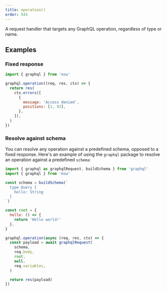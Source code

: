 ```yaml
---
title: operation()
order: 543
---
```


A request handler that targets any GraphQL operation, regardless of type or name.

## Examples

### Fixed response

```js focusedLines=3
import { graphql } from 'msw'

graphql.operation((req, res, ctx) => {
  return res(
    ctx.errors([
      {
        message: 'Access denied',
        positions: [1, 92],
      },
    ]),
  )
})
```

### Resolve against schema

You can resolve any operation against a predefined schema, opposed to a fixed response. Here's an example of using the `graphql` package to resolve an operation against a predefined `schema`:

```js focusedLines=15
import { graphql as graphqlRequest, buildSchema } from 'graphql'
import { graphql } from 'msw'

const schema = buildSchema(`
  type Query {
    hello: String
  }
`)

const root = {
  hello: () => {
    return 'Hello world!'
  },
}

graphql.operation(async (req, res, ctx) => {
  const payload = await graphqlRequest(
    schema,
    req.body,
    root,
    null,
    req.variables,
  )

  return res(payload)
})
```
